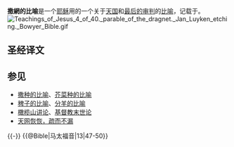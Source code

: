 {{基督教末世论}}  

'''撒網的比喻'''是一个[[耶稣|耶稣]]用的一个关于[[神的国|天国]]和[[最后的审判|最后的审判]]的[[耶稣的比喻|比喻]]，记载于{{Bible|马太福音|13|47-50}}。 [[File:Teachings_of_Jesus_4_of_40._parable_of_the_dragnet._Jan_Luyken_etching._Bowyer_Bible.gif|thumb]]

==圣经译文==
{{Cquote|

[[神的国|天国]]又好像网撒在海里，聚拢各样[[水族|水族]]。

网既满了，人就拉上岸来坐下，拣好的收在器具里，将不好的丢弃了。

世界的末了，也要这样。[[天使|天使]]要出来从义人中，把恶人分别出来，

丢在[[地狱|火炉]]里。在那里必要哀哭切齿了。

|{{Bible|马太福音|13|47-50}}（[[和合本|和合本]]）}}

==参见==
*[[撒种的比喻|撒种的比喻]]、[[芥菜种的比喻|芥菜种的比喻]]
*[[稗子的比喻|稗子的比喻]]、[[分羊的比喻|分羊的比喻]]
*[[橄榄山讲论|橄榄山讲论]]、[[基督教末世论|基督教末世论]]
*[[道德经|天网恢恢，疏而不漏]]

{{-}}
{{耶稣的比喻|Ω}}
{{@Bible|马太福音|13|47-50}}